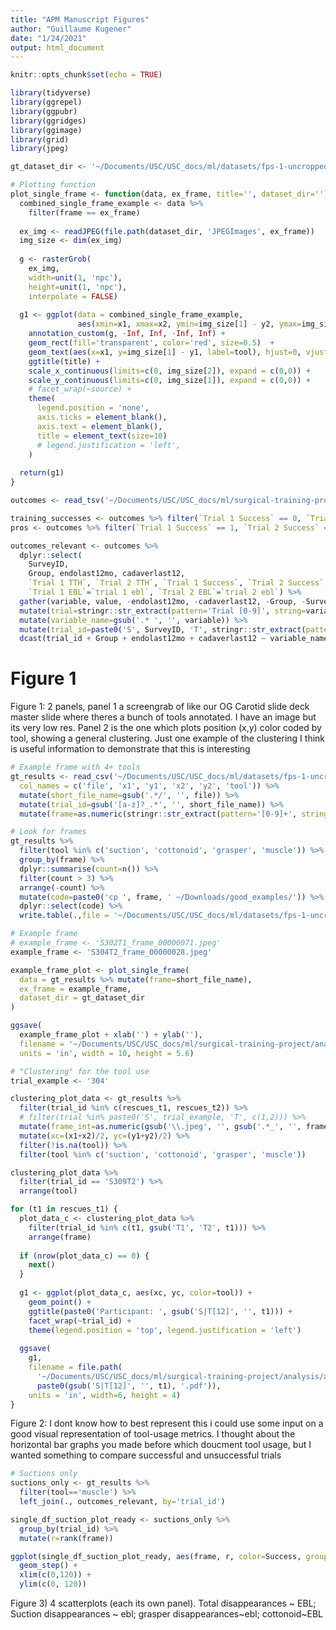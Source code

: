 ```yaml
---
title: "APM Manuscript Figures"
author: "Guillaume Kugener"
date: "1/24/2021"
output: html_document
---
```


```r
knitr::opts_chunk$set(echo = TRUE)
```

```r
library(tidyverse)
library(ggrepel)
library(ggpubr)
library(ggridges)
library(ggimage)
library(grid)
library(jpeg)
```

```r
gt_dataset_dir <- '~/Documents/USC/USC_docs/ml/datasets/fps-1-uncropped/'
```

```r
# Plotting function
plot_single_frame <- function(data, ex_frame, title='', dataset_dir='') {
  combined_single_frame_example <- data %>%
    filter(frame == ex_frame)
  
  ex_img <- readJPEG(file.path(dataset_dir, 'JPEGImages', ex_frame))
  img_size <- dim(ex_img)
  
  g <- rasterGrob(
    ex_img, 
    width=unit(1, 'npc'),
    height=unit(1, 'npc'),
    interpolate = FALSE)
  
  g1 <- ggplot(data = combined_single_frame_example, 
               aes(xmin=x1, xmax=x2, ymin=img_size[1] - y2, ymax=img_size[1] - y1)) +
    annotation_custom(g, -Inf, Inf, -Inf, Inf) +
    geom_rect(fill='transparent', color='red', size=0.5)  +
    geom_text(aes(x=x1, y=img_size[1] - y1, label=tool), hjust=0, vjust=0, color='white') +
    ggtitle(title) +
    scale_x_continuous(limits=c(0, img_size[2]), expand = c(0,0)) +
    scale_y_continuous(limits=c(0, img_size[1]), expand = c(0,0)) +
    # facet_wrap(~source) +
    theme(
      legend.position = 'none', 
      axis.ticks = element_blank(),
      axis.text = element_blank(),
      title = element_text(size=10)
      # legend.justification = 'left',
    )
  
  return(g1)
}
```

```r
outcomes <- read_tsv('~/Documents/USC/USC_docs/ml/surgical-training-project/data/carotid_outcomes/complete_data_set.tsv')

training_successes <- outcomes %>% filter(`Trial 1 Success` == 0, `Trial 2 Success` == 1) %$% SurveyID
pros <- outcomes %>% filter(`Trial 1 Success` == 1, `Trial 2 Success` == 1) %$% SurveyID

outcomes_relevant <- outcomes %>% 
  dplyr::select(
    SurveyID,
    Group, endolast12mo, cadaverlast12,
    `Trial 1 TTH`, `Trial 2 TTH`, `Trial 1 Success`, `Trial 2 Success`, 
    `Trial 1 EBL`=`trial 1 ebl`, `Trial 2 EBL`=`trial 2 ebl`) %>%
  gather(variable, value, -endolast12mo, -cadaverlast12, -Group, -SurveyID) %>%
  mutate(trial=stringr::str_extract(pattern='Trial [0-9]', string=variable)) %>%
  mutate(variable_name=gsub('.* ', '', variable)) %>%
  mutate(trial_id=paste0('S', SurveyID, 'T', stringr::str_extract(pattern='[0-9]', string=trial))) %>%
  dcast(trial_id + Group + endolast12mo + cadaverlast12 ~ variable_name, value.var='value')
```

# Figure 1

Figure 1: 2 panels, panel 1 a screengrab of like our OG Carotid slide deck master slide where theres a bunch of tools annotated. I have an image but its very low res. Panel 2 is the one which plots position (x,y) color coded by tool, showing a general clustering. Just one example of the clustering I think is useful information to demonstrate that this is interesting

```r
# Example frame with 4+ tools
gt_results <- read_csv('~/Documents/USC/USC_docs/ml/datasets/fps-1-uncropped/ImageSets/Main/retinanet_surgical_1fps_complete.csv',
  col_names = c('file', 'x1', 'y1', 'x2', 'y2', 'tool')) %>%
  mutate(short_file_name=gsub('.*/', '', file)) %>%
  mutate(trial_id=gsub('[a-z]?_.*', '', short_file_name)) %>%
  mutate(frame=as.numeric(stringr::str_extract(pattern='[0-9]+', string=gsub('.*_', '', short_file_name))))
```

```r
# Look for frames
gt_results %>%
  filter(tool %in% c('suction', 'cottonoid', 'grasper', 'muscle')) %>%
  group_by(frame) %>%
  dplyr::summarise(count=n()) %>%
  filter(count > 3) %>%
  arrange(-count) %>%
  mutate(code=paste0('cp ', frame, ' ~/Downloads/good_examples/')) %>%
  dplyr::select(code) %>%
  write.table(.,file = '~/Documents/USC/USC_docs/ml/datasets/fps-1-uncropped/JPEGImages/move_good_images.sh', col.names = F,quote = F,row.names = F)
```

```r
# Example frame
# example_frame <- 'S302T1_frame_00000071.jpeg'
example_frame <- 'S304T2_frame_00000028.jpeg'

example_frame_plot <- plot_single_frame(
  data = gt_results %>% mutate(frame=short_file_name), 
  ex_frame = example_frame,
  dataset_dir = gt_dataset_dir
)

ggsave(
  example_frame_plot + xlab('') + ylab(''),
  filename = '~/Documents/USC/USC_docs/ml/surgical-training-project/analysis/apm-characterization/plots/example_frame.pdf',
  units = 'in', width = 10, height = 5.6)
```

```r
# "Clustering" for the tool use
trial_example <- '304'

clustering_plot_data <- gt_results %>%
  filter(trial_id %in% c(rescues_t1, rescues_t2)) %>%
  # filter(trial %in% paste0('S', trial_example, 'T', c(1,2))) %>%
  mutate(frame_int=as.numeric(gsub('\\.jpeg', '', gsub('.*_', '', frame)))) %>%
  mutate(xc=(x1+x2)/2, yc=(y1+y2)/2) %>%
  filter(!is.na(tool)) %>%
  filter(tool %in% c('suction', 'cottonoid', 'grasper', 'muscle'))

clustering_plot_data %>%
  filter(trial_id == 'S309T2') %>%
  arrange(tool)

for (t1 in rescues_t1) {
  plot_data_c <- clustering_plot_data %>% 
    filter(trial_id %in% c(t1, gsub('T1', 'T2', t1))) %>%
    arrange(frame)
  
  if (nrow(plot_data_c) == 0) {
    next()
  }
  
  g1 <- ggplot(plot_data_c, aes(xc, yc, color=tool)) +
    geom_point() +
    ggtitle(paste0('Participant: ', gsub('S|T[12]', '', t1))) +
    facet_wrap(~trial_id) +
    theme(legend.position = 'top', legend.justification = 'left')
  
  ggsave(
    g1, 
    filename = file.path(
      '~/Documents/USC/USC_docs/ml/surgical-training-project/analysis/apm-characterization/plots/fvs_density/', 
      paste0(gsub('S|T[12]', '', t1), '.pdf')), 
    units = 'in', width=6, height = 4)
}

```

Figure 2: I dont know how to best represent this i could use some input on a good visual representation of tool-usage metrics. I thought about the horizontal bar graphs you made before which doucment tool usage, but I wanted something to compare successful and unsuccessful trials

```r
# Suctions only
suctions_only <- gt_results %>%
  filter(tool=='muscle') %>%
  left_join(., outcomes_relevant, by='trial_id')

single_df_suction_plot_ready <- suctions_only %>%
  group_by(trial_id) %>%
  mutate(r=rank(frame))

ggplot(single_df_suction_plot_ready, aes(frame, r, color=Success, group=trial_id)) +
  geom_step() +
  xlim(c(0,120)) +
  ylim(c(0, 120))
```

Figure 3) 4 scatterplots (each its own panel). Total disappearances ~ EBL; Suction disappearances ~ ebl; grasper disappearances~ebl; cottonoid~EBL

```r

```


